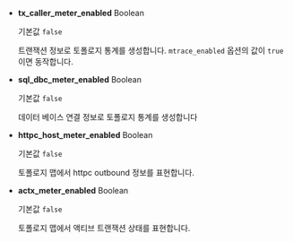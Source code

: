 * **tx_caller_meter_enabled** <span class='type'>Boolean</span>

  기본값 `false`

  트랜잭션 정보로 토폴로지 통계를 생성합니다. `mtrace_enabled` 옵션의 값이 `true`이면 동작합니다.

* **sql_dbc_meter_enabled** <span class='type'>Boolean</span>

  기본값 `false`

  데이터 베이스 연결 정보로 토폴로지 통계를 생성합니다

* **httpc_host_meter_enabled** <span class='type'>Boolean</span>

  기본값 `false`

  토폴로지 맵에서 httpc outbound 정보를 표현합니다.

* **actx_meter_enabled** <span class='type'>Boolean</span>

  기본값 `false`

  토폴로지 맵에서 액티브 트랜잭션 상태를 표현합니다.